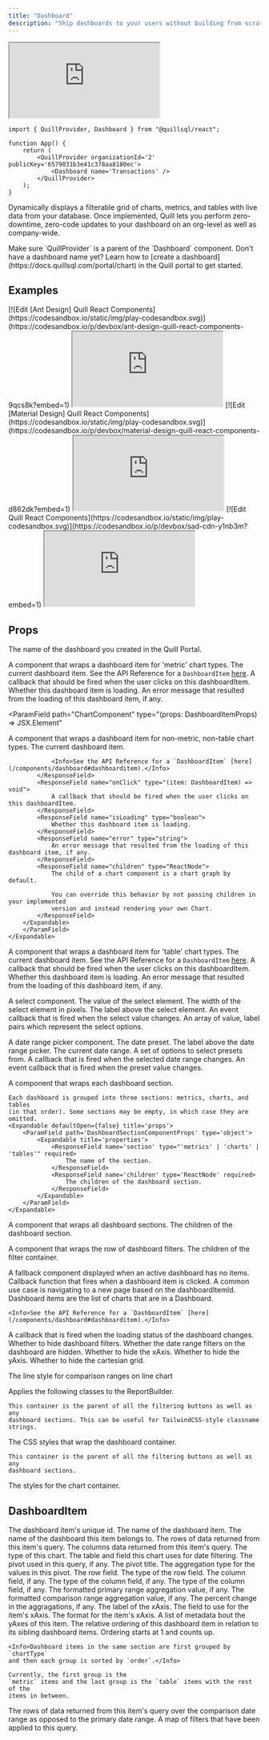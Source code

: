 ```yaml
---
title: "Dashboard"
description: "Ship dashboards to your users without building from scratch"
---
```


<iframe
	src='https://5wp4n7-5173.csb.app/dashboard'
	style={{
		width: "calc(100% + 32px)",
		height: 500,
		marginLeft: -24,
		marginTop: -30,
	}}
	title='Chart Component'
	allow='accelerometer; ambient-light-sensor; camera; encrypted-media; geolocation; gyroscope; hid; microphone; midi; payment; usb; vr; xr-spatial-tracking'
	sandbox='allow-forms allow-modals allow-popups allow-presentation allow-same-origin allow-scripts'></iframe>

```tsx App.tsx
import { QuillProvider, Dashboard } from "@quillsql/react";

function App() {
	return (
		<QuillProvider organizationId='2' publicKey='6579031b3e41c378aa8180ec'>
			<Dashboard name='Transactions' />
		</QuillProvider>
	);
}
```

Dynamically displays a filterable grid of charts, metrics, and tables with live
data from your database. Once implemented, Quill lets you perform zero-downtime,
zero-code updates to your dashboard on an org-level as well as company-wide.

<Info>
	Make sure `QuillProvider` is a parent of the `Dashboard` component.
</Info>

<Tip>
	Don't have a dashboard name yet? Learn how to [create a
	dashboard](https://docs.quillsql.com/portal/chart) in the Quill portal
	to get started.
</Tip>

## Examples

<Tabs>
  <Tab title="Ant Design">
  [![Edit [Ant Design] Quill React Components](https://codesandbox.io/static/img/play-codesandbox.svg)](https://codesandbox.io/p/devbox/ant-design-quill-react-components-9qcs8k?embed=1)
    <iframe
	src='https://5wp4n7-5173.csb.app/dashboard/ant'
	style={{
		width: "calc(100% + 32px)",
		height: 500,
		marginLeft: -32,
		marginTop: -30,
	}}
	title='[Ant Design] Quill React Components'
	allow='accelerometer; ambient-light-sensor; camera; encrypted-media; geolocation; gyroscope; hid; microphone; midi; payment; usb; vr; xr-spatial-tracking'
	sandbox='allow-forms allow-modals allow-popups allow-presentation allow-same-origin allow-scripts'></iframe>

  </Tab>
  <Tab title="Material Design">
  [![Edit [Material Design] Quill React Components](https://codesandbox.io/static/img/play-codesandbox.svg)](https://codesandbox.io/p/devbox/material-design-quill-react-components-d862dk?embed=1)
    <iframe
	src='https://5wp4n7-5173.csb.app/dashboard/material'
	style={{
		width: "calc(100% + 32px)",
		height: 500,
		marginLeft: -32,
		marginTop: -30,
	}}
	title='[Material Design] Quill React Components'
	allow='accelerometer; ambient-light-sensor; camera; encrypted-media; geolocation; gyroscope; hid; microphone; midi; payment; usb; vr; xr-spatial-tracking'
	sandbox='allow-forms allow-modals allow-popups allow-presentation allow-same-origin allow-scripts'></iframe>
  </Tab>
  <Tab title="Shadcn UI">
  [![Edit Quill React Components](https://codesandbox.io/static/img/play-codesandbox.svg)](https://codesandbox.io/p/devbox/sad-cdn-y1nb3m?embed=1)
    <iframe
	src='https://5wp4n7-5173.csb.app/dashboard/shadcn'
	style={{
		width: "calc(100% + 32px)",
		height: 500,
		marginLeft: -32,
		marginTop: -30,
	}}
	title='Quill React Components'
	allow='accelerometer; ambient-light-sensor; camera; encrypted-media; geolocation; gyroscope; hid; microphone; midi; payment; usb; vr; xr-spatial-tracking'
	sandbox='allow-forms allow-modals allow-popups allow-presentation allow-same-origin allow-scripts'></iframe>
  </Tab>
</Tabs>

## Props

<ParamField path='name' type='string' required>
	The name of the dashboard you created in the Quill Portal.
</ParamField>

<ParamField
	path='MetricComponent'
	type='(props: DashboardItemProps) => JSX.Element'>
	A component that wraps a dashboard item for 'metric' chart types.
	<Expandable defaultOpen={false} title='props'>
		<ParamField path='DashboardItemProps' type='object'>
			<Expandable title='properties'>
				<ResponseField name='dashboardItem' type='DashboardItem' required>
					The current dashboard item.
					<Info>
						See the API Reference for a `DashboardItem`
						[here](/components/dashboard#dashboarditem).
					</Info>
				</ResponseField>
				<ResponseField name='onClick' type='(item: DashboardItem) => void'>
					A callback that should be fired when the user clicks on this
					dashboardItem.
				</ResponseField>
				<ResponseField name='isLoading' type='boolean'>
					Whether this dashboard item is loading.
				</ResponseField>
				<ResponseField name='error' type='string'>
					An error message that resulted from the loading of this dashboard
					item, if any.
				</ResponseField>
			</Expandable>
		</ParamField>
	</Expandable>
</ParamField>

<ParamField
  path="ChartComponent"
  type="(props: DashboardItemProps) => JSX.Element"
>
  A component that wraps a dashboard item for non-metric, non-table chart types.
	<Expandable defaultOpen={false} title="props">
		<ParamField
		path="DashboardItemProps"
		type="object"
		>
		<Expandable title="properties">
			<ResponseField name="dashboardItem" type="DashboardItem" required>
				The current dashboard item.

    			<Info>See the API Reference for a `DashboardItem` [here](/components/dashboard#dashboarditem).</Info>
    		</ResponseField>
    		<ResponseField name="onClick" type="(item: DashboardItem) => void">
    			A callback that should be fired when the user clicks on this dashboardItem.
    		</ResponseField>
    		<ResponseField name="isLoading" type="boolean">
    			Whether this dashboard item is loading.
    		</ResponseField>
    		<ResponseField name="error" type="string">
    			An error message that resulted from the loading of this dashboard item, if any.
    		</ResponseField>
    		<ResponseField name="children" type="ReactNode">
    			The child of a chart component is a chart graph by default.

    			You can override this behavior by not passing children in your implemented
    			version and instead rendering your own Chart.
    		</ResponseField>
    	</Expandable>
    	</ParamField>
    </Expandable>

</ParamField>

<ParamField
	path='TableComponent'
	type='(props: DashboardItemProps) => JSX.Element'>
	A component that wraps a dashboard item for 'table' chart types.
	<Expandable defaultOpen={false} title='props'>
		<ParamField path='DashboardItemProps' type='object'>
			<Expandable title='properties'>
				<ResponseField name='dashboardItem' type='DashboardItem' required>
					The current dashboard item.
    				<Info> See the API Reference for a `DashboardItem` [here](/components/dashboard#dashboarditem).</Info>
				</ResponseField>
				<ResponseField
					name='onClick'
					type='(item: DashboardItem) => void'>
					A callback that should be fired when the user clicks on this
					dashboardItem.
    			</ResponseField>
    			<ResponseField name='isLoading' type='boolean'>
    				Whether this dashboard item is loading.
    			</ResponseField>
    			<ResponseField name='error' type='string'>
    				An error message that resulted from the loading of this dashboard
    				item, if any.
    			</ResponseField>
    		</Expandable>
    	</ParamField>
    </Expandable>

</ParamField>

<ParamField
	path='SelectComponent'
	type='(props: SelectComponentProps) => JSX.Element'>
	A select component.
	<Expandable defaultOpen={false} title='props'>
		<ParamField path='SelectComponentProps' type='object'>
			<Expandable title='properties'>
				<ResponseField name='value' type='string' required>
					The value of the select element.
				</ResponseField>
				<ResponseField name='width' type='number' required>
					The width of the select element in pixels.
				</ResponseField>
				<ResponseField name='label' type='string'>
					The label above the select element.
				</ResponseField>
				<ResponseField
					name='onChange'
					type='(event: ChangeEvent<HTMLSelectElement>) => void'
					required>
					An event callback that is fired when the select value changes.
				</ResponseField>
				<ResponseField
					name='options'
					type='{ value: string; label: string; }[]'
					required>
					An array of value, label pairs which represent the select options.
				</ResponseField>
			</Expandable>
		</ParamField>
	</Expandable>
</ParamField>

<ParamField
	path='DateRangePickerComponent'
	type='(props: DateRangePickerComponentProps) => JSX.Element'>
	A date range picker component.
	<Expandable defaultOpen={false} title='props'>
		<ParamField path='DateRangePickerComponentProps' type='object'>
			<Expandable title='properties'>
				<ResponseField name='preset' type='string' required>
					The date preset.
				</ResponseField>
				<ResponseField name='label' type='string'>
					The label above the date range picker.
				</ResponseField>
				<ResponseField
					name='dateRange'
					type='{ startDate: Date; endDate: Date }'
					required>
					The current date range.
				</ResponseField>
				<ResponseField
					name='presetOptions'
					type='{ label: string; value: string }[]'
					required>
					A set of options to select presets from.
				</ResponseField>
				<ResponseField
					name='onChangeDateRange'
					type='({ startDate, endDate }: { startDate: Date; endDate: Date; }) => void'
					required>
					A callback that is fired when the selected date range changes.
				</ResponseField>
				<ResponseField
					name='onChangePreset'
					type='(event: ChangeEvent<HTMLSelectElement>) => void'
					required>
					An event callback that is fired when the preset value changes.
				</ResponseField>
			</Expandable>
		</ParamField>
	</Expandable>
</ParamField>

<ParamField
	path='DashboardSectionComponent'
	type='(props: DashboardSectionComponentProps) => JSX.Element'>
	A component that wraps each dashboard section.

    Each dashboard is grouped into three sections: metrics, charts, and tables
    (in that order). Some sections may be empty, in which case they are omitted.
    <Expandable defaultOpen={false} title='props'>
    	<ParamField path='DashboardSectionComponentProps' type='object'>
    		<Expandable title='properties'>
    			<ResponseField name='section' type="'metrics' | 'charts' | 'tables'" required>
    				The name of the section.
    			</ResponseField>
    			<ResponseField name='children' type='ReactNode' required>
    				The children of the dashboard section.
    			</ResponseField>
    		</Expandable>
    	</ParamField>
    </Expandable>

</ParamField>

<ParamField
	path='DashboardSectionContainerComponent'
	type='(props: DashboardSectionContainerComponentProps) => JSX.Element'>
	A component that wraps all dashboard sections.
	<Expandable defaultOpen={false} title='props'>
		<ParamField path='DashboardSectionContainerComponentProps' type='object'>
			<Expandable title='properties'>
				<ResponseField name='children' type='ReactNode' required>
					The children of the dashboard section.
				</ResponseField>
			</Expandable>
		</ParamField>
	</Expandable>
</ParamField>

<ParamField
	path='FilterContainerComponent'
	type='(props: FilterContainerComponentProps) => JSX.Element'>
	A component that wraps the row of dashboard filters.
	<Expandable defaultOpen={false} title='props'>
		<ParamField path='FilterContainerComponentProps' type='object'>
			<Expandable title='properties'>
				<ResponseField name='children' type='ReactNode' required>
					The children of the filter container.
				</ResponseField>
			</Expandable>
		</ParamField>
	</Expandable>
</ParamField>

<ParamField path='EmptyDashboardComponent' type='() => JSX.Element'>
	A fallback component displayed when an active dashboard has no items.
</ParamField>

<ParamField path='onClickDashboardItem' type='(item: DashboardItem) => void'>
	Callback function that fires when a dashboard item is clicked. A common use
	case is navigating to a new page based on the dashboardItemId. Dashboard
	items are the list of charts that are in a Dashboard.

    <Info>See the API Reference for a `DashboardItem` [here](/components/dashboard#dashboarditem).</Info>

</ParamField>

<ParamField path='onChangeLoading' type='(isLoading: boolean) => void'>
	A callback that is fired when the loading status of the dashboard changes.
</ParamField>

<ParamField path='hideFilters' type='boolean' default={false}>
	Whether to hide dashboard filters.
</ParamField>

<ParamField path='hideDateRangeFilter' type='boolean' default={false}>
	Whether the date range filters on the dashboard are hidden.
</ParamField>

<ParamField path='hideXAxis' type='boolean' default={false}>
	Whether to hide the xAxis.
</ParamField>

<ParamField path='hideYAxis' type='boolean' default={false}>
	Whether to hide the yAxis.
</ParamField>

<ParamField path='hideCartesianGrid' type='boolean' default={false}>
	Whether to hide the cartesian grid.
</ParamField>

<ParamField
	path='comparisonLineStyle'
	type="'solid' | 'dashed'"
	default='solid'>
	The line style for comparison ranges on line chart
</ParamField>

<ParamField path='className' type='string'>
	Applies the following classes to the ReportBuilder.

    This container is the parent of all the filtering buttons as well as any
    dashboard sections. This can be useful for TailwindCSS-style classname
    strings.

</ParamField>

<ParamField path='containerStyle' type='React.CSSProperties'>
	The CSS styles that wrap the dashboard container.

    This container is the parent of all the filtering buttons as well as any
    dashboard sections.

</ParamField>

<ParamField path='chartContainerStyle' type='React.CSSProperties'>
	The styles for the chart container.
</ParamField>

## DashboardItem

<ResponseField name='id' type='string' required>
	The dashboard item's unique id.
</ResponseField>
<ResponseField name='name' type='string' required>
	The name of the dashboard item.
</ResponseField>
<ResponseField name='dashboardName' type='string' required>
	The name of the dashboard this item belongs to.
</ResponseField>
<ResponseField name='rows' type='{ [key: string]: string }[]'>
	The rows of data returned from this item's query.
</ResponseField>
<ResponseField name='columns' type='any[]'>
	The columns data returned from this item's query.
</ResponseField>
<ResponseField
	name='chartType'
	type="'line' | 'pie' | 'table' | 'bar' | 'column' | 'metric'">
	The type of this chart.
</ResponseField>
<ResponseField name='dateField' type='{ table: string; field: string } | null'>
	The table and field this chart uses for date filtering.
</ResponseField>
<ResponseField name='pivot' type='Pivot | null'>
	The pivot used in this query, if any.
	<Expandable title='Pivot'>
		<ResponseField name='title' type='string' required>
			The pivot title.
		</ResponseField>
		<ResponseField
			name='aggregationType'
			type="'sum' | 'average' | 'count' | 'min' | 'max'"
			required>
			The aggregation type for the values in this pivot.
		</ResponseField>
		<ResponseField name='rowField' type='string' required>
			The row field.
		</ResponseField>
		<ResponseField name='rowFieldType' type='string' required>
			The type of the row field.
		</ResponseField>
		<ResponseField name='columnField' type='string'>
			The column field, if any.
		</ResponseField>
		<ResponseField name='columnFieldType' type='string'>
			The type of the column field, if any.
		</ResponseField>
		<ResponseField name='valueField' type='string' required>
			The type of the column field, if any.
		</ResponseField>
	</Expandable>
</ResponseField>
<ResponseField name='primaryAggregation' type='string'>
	The formatted primary range aggregation value, if any.
</ResponseField>
<ResponseField name='comparisonAggregation' type='string'>
	The formatted comparison range aggregation value, if any.
</ResponseField>
<ResponseField name='aggregationPercentChange' type='string'>
	The percent change in the aggragations, if any.
</ResponseField>
<ResponseField name='xAxisLabel' type='string' required>
	The label of the xAxis.
</ResponseField>
<ResponseField name='xAxisField' type='string' required>
	The field to use for the item's xAxis.
</ResponseField>
<ResponseField name='xAxisFormat' type='string' required>
	The format for the item's xAxis.
</ResponseField>
<ResponseField
	name='yAxisFields'
	type='{ field: string; label: string; format: string; }[]'
	required>
	A list of metadata bout the yAxes of this item.
</ResponseField>
<ResponseField name='order' type='number' required>
	The relative ordering of this dashboard item in relation to its sibling
	dashboard items. Ordering starts at 1 and counts up.

    <Info>Dashboard items in the same section are first grouped by `chartType`
    and then each group is sorted by `order`.</Info>

    Currently, the first group is the
    `metric` items and the last group is the `table` items with the rest of the
    items in between.

</ResponseField>
<ResponseField name='compareRows' type='{ [key: string]: string }[]'>
	The rows of data returned from this item's query over the comparison date
	range as opposed to the primary date range.
</ResponseField>
<ResponseField name='filtersApplied' type='{ [key: string]: any }'>
	A map of filters that have been applied to this query.
</ResponseField>
